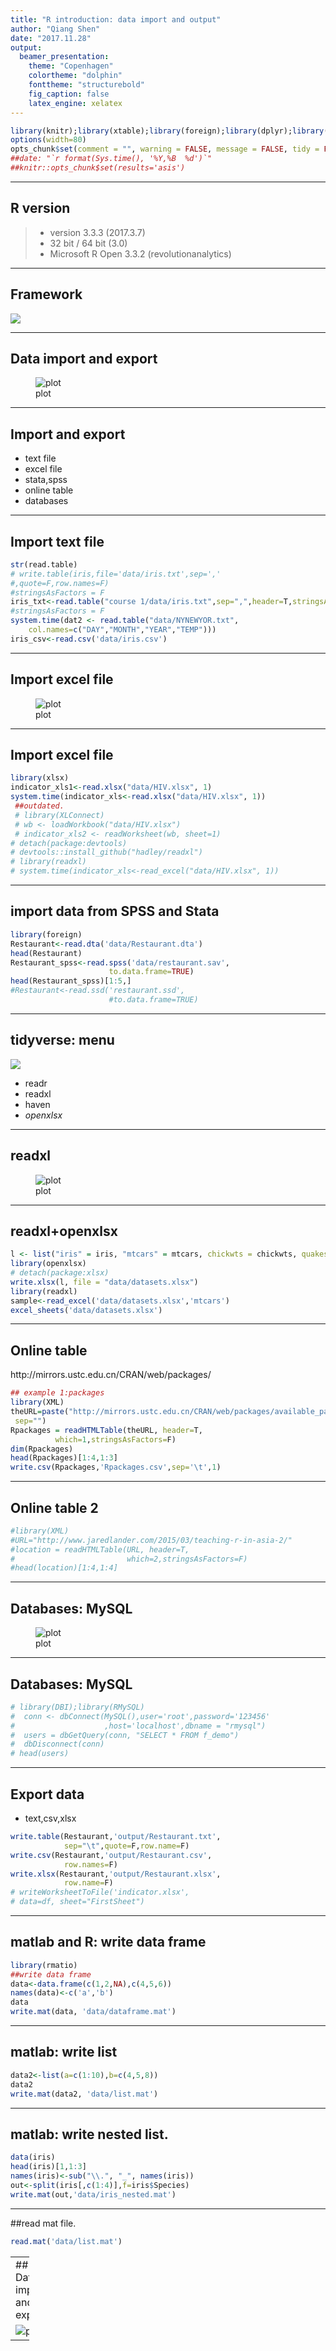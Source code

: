 ```yaml
---
title: "R introduction: data import and output"
author: "Qiang Shen"
date: "2017.11.28"
output:
  beamer_presentation:
    theme: "Copenhagen"
    colortheme: "dolphin"
    fonttheme: "structurebold"
    fig_caption: false  
    latex_engine: xelatex
---
```



```r
library(knitr);library(xtable);library(foreign);library(dplyr);library(vcd);library(grid)
options(width=80)
opts_chunk$set(comment = "", warning = FALSE, message = FALSE, tidy = FALSE, size="small")
##date: "`r format(Sys.time(), '%Y,%B  %d')`"
##knitr::opts_chunk$set(results='asis')
```

---

## R version 

>- version 3.3.3 (2017.3.7)
>- 32 bit / 64 bit (3.0) 
>- Microsoft R Open 3.3.2 (revolutionanalytics)


---


## Framework

![](plot/program.png)


---


## Data import and export
                    
![plot](plot/sminput.jpg) 

---

## Import and export

- text file
- excel file
- stata,spss
- online table
- databases

---

## Import text file

```r
str(read.table)
# write.table(iris,file='data/iris.txt',sep=','
#,quote=F,row.names=F)
#stringsAsFactors = F
iris_txt<-read.table("course 1/data/iris.txt",sep=",",header=T,stringsAsFactors = F)
#stringsAsFactors = F
system.time(dat2 <- read.table("data/NYNEWYOR.txt", 
    col.names=c("DAY","MONTH","YEAR","TEMP")))
iris_csv<-read.csv('data/iris.csv')
```

---

## Import excel file
![plot](plot/excel_to_R.png) 

---

## Import excel file
```r
library(xlsx)
indicator_xls1<-read.xlsx("data/HIV.xlsx", 1)
system.time(indicator_xls<-read.xlsx("data/HIV.xlsx", 1))
 ##outdated.
 # library(XLConnect)
 # wb <- loadWorkbook("data/HIV.xlsx")
 # indicator_xls2 <- readWorksheet(wb, sheet=1) 
# detach(package:devtools)
# devtools::install_github("hadley/readxl")
# library(readxl)
# system.time(indicator_xls<-read_excel("data/HIV.xlsx", 1))
```


---

## import data from SPSS and Stata

```r
library(foreign)
Restaurant<-read.dta('data/Restaurant.dta')
head(Restaurant)
Restaurant_spss<-read.spss('data/restaurant.sav',
                      to.data.frame=TRUE)
head(Restaurant_spss)[1:5,]
#Restaurant<-read.ssd('restaurant.ssd',
                      #to.data.frame=TRUE)
```


---

## tidyverse: menu

![](plot/tidyverse.png)

- readr
- readxl
- haven
- *openxlsx*

---


## readxl
![plot](plot/read-excel-files.png)

---

## readxl+openxlsx


```r
l <- list("iris" = iris, "mtcars" = mtcars, chickwts = chickwts, quakes = quakes)
library(openxlsx)
# detach(package:xlsx)
write.xlsx(l, file = "data/datasets.xlsx")
library(readxl)
sample<-read_excel('data/datasets.xlsx','mtcars')
excel_sheets('data/datasets.xlsx')
```

---


## Online table
http://mirrors.ustc.edu.cn/CRAN/web/packages/
```r
## example 1:packages
library(XML)
theURL=paste("http://mirrors.ustc.edu.cn/CRAN/web/packages/available_packages_by_date.html",
 sep="")
Rpackages = readHTMLTable(theURL, header=T,
          which=1,stringsAsFactors=F)
dim(Rpackages)
head(Rpackages)[1:4,1:3]
write.csv(Rpackages,'Rpackages.csv',sep='\t',1)
```

---

## Online table 2

```r
#library(XML)
#URL="http://www.jaredlander.com/2015/03/teaching-r-in-asia-2/"
#location = readHTMLTable(URL, header=T, 
#                         which=2,stringsAsFactors=F)
#head(location)[1:4,1:4]
```

---

## Databases: MySQL

![plot](plot/mysql.jpg) 

---

## Databases: MySQL
```r
# library(DBI);library(RMySQL)
#  conn <- dbConnect(MySQL(),user='root',password='123456'
#                    ,host='localhost',dbname = "rmysql")
#  users = dbGetQuery(conn, "SELECT * FROM f_demo")
#  dbDisconnect(conn)
# head(users)
```

---

##  Export data
 
- text,csv,xlsx

```r
write.table(Restaurant,'output/Restaurant.txt',
            sep="\t",quote=F,row.name=F)
write.csv(Restaurant,'output/Restaurant.csv',
            row.names=F)
write.xlsx(Restaurant,'output/Restaurant.xlsx',
            row.name=F)
# writeWorksheetToFile('indicator.xlsx',
# data=df, sheet="FirstSheet")
```

---


## matlab and R: write data frame
```r
library(rmatio)
##write data frame
data<-data.frame(c(1,2,NA),c(4,5,6))
names(data)<-c('a','b')
data
write.mat(data, 'data/dataframe.mat')
```

---

## matlab: write list
```r
data2<-list(a=c(1:10),b=c(4,5,8))
data2
write.mat(data2, 'data/list.mat')
```

---

## matlab: write nested list.
```r
data(iris)
head(iris)[1,1:3]
names(iris)<-sub("\\.", "_", names(iris))
out<-split(iris[,c(1:4)],f=iris$Species)
write.mat(out,'data/iris_nested.mat')
```

---

##read mat file.
```r
read.mat('data/list.mat')
```

---
## Data import and export
                    
![plot](plot/sminput.jpg) 

---
